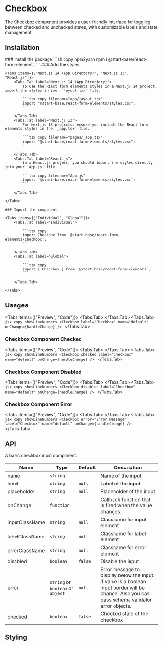 
# Checkbox

The Checkbox component provides a user-friendly interface for toggling between checked and unchecked states, with customizable labels and state management.

## Installation

<Steps>
    ### Install the package
    ```sh copy npm2yarn
    npm i @start-base/react-form-elements
    ```
    ### Add the styles

    <Tabs items={["Next.js 14 (App Directory)", "Next.js 13", "React.js"]}>
        <Tabs.Tab label="Next.js 14 (App Directory)">
            To use the React form elements styles in a Next.js 14 project, import the styles in your `layout.tsx` file.

            ```tsx copy filename="app/layout.tsx"
            import "@start-base/react-form-elements/styles.css";
            ```

        </Tabs.Tab>
        <Tabs.Tab label="Next.js 13">
            For Next.js 13 projects, ensure you include the React form elements styles in the `_app.tsx` file.

            ```tsx copy filename="pages/_app.tsx"
            import "@start-base/react-form-elements/styles.css";
            ```

        </Tabs.Tab>
        <Tabs.Tab label="React.js">
            In a React.js project, you should import the styles directly into your `App.js` file.

            ```tsx copy filename="App.js"
            import "@start-base/react-form-elements/styles.css";
            ```

        </Tabs.Tab>

    </Tabs>

    ### Import the component

    <Tabs items={["Individual", "Global"]}>
        <Tabs.Tab label="Individual">

            ```tsx copy
            import Checkbox from '@start-base/react-form-elements/Checkbox';
            ```

        </Tabs.Tab>
        <Tabs.Tab label="Global">

            ```tsx copy
            import { Checkbox } from '@start-base/react-form-elements';
            ```

        </Tabs.Tab>

    </Tabs>

</Steps>

## Usages

<Tabs items={["Preview", "Code"]}>
  <Tabs.Tab>
    <Preview height="200px">
      <FormOnChange>
        <Checkbox label="Checkbox" name="default" />
      </FormOnChange>
    </Preview>
  </Tabs.Tab>
  <Tabs.Tab>
    ```jsx copy showLineNumbers
    <Checkbox label="Checkbox" name="default" onChange={handleChange} />
    ```
  </Tabs.Tab>
</Tabs>

### Checkbox Component Checked

<Tabs items={["Preview", "Code"]}>
  <Tabs.Tab>
    <Preview height="200px">
      <FormOnChange>
        <Checkbox checked label="Checkbox" name="default" />
      </FormOnChange>
    </Preview>
  </Tabs.Tab>
  <Tabs.Tab>
    ```jsx copy showLineNumbers
    <Checkbox checked label="Checkbox" name="default" onChange={handleChange} />
    ```
  </Tabs.Tab>
</Tabs>

### Checkbox Component Disabled

<Tabs items={["Preview", "Code"]}>
  <Tabs.Tab>
    <Preview height="200px">
      <FormOnChange>
        <Checkbox disabled label="Checkbox" name="default" />
      </FormOnChange>
    </Preview>
  </Tabs.Tab>
  <Tabs.Tab>
    ```jsx copy showLineNumbers
    <Checkbox
      disabled
      label="Checkbox"
      name="default"
      onChange={handleChange}
    />
    ```
  </Tabs.Tab>
</Tabs>

### Checkbox Component Error

<Tabs items={["Preview", "Code"]}>
  <Tabs.Tab>
    <Preview height="200px">
      <FormOnChange>
        <Checkbox error="Error Message" label="Checkbox" name="default" />
      </FormOnChange>
    </Preview>
  </Tabs.Tab>
  <Tabs.Tab>
    ```jsx copy showLineNumbers
    <Checkbox
      error="Error Message"
      label="Checkbox"
      name="default"
      onChange={handleChange}
    />
    ```
  </Tabs.Tab>
</Tabs>

## API

A basic checkbox input component.

| Name           | Type                              | Default | Description                                                                                                                                    |
| -------------- | --------------------------------- | ------- | ---------------------------------------------------------------------------------------------------------------------------------------------- |
| name           | `string`                          |         | Name of the input                                                                                                                              |
| label          | `string`                          | `null`  | Label of the input                                                                                                                             |
| placeholder    | `string`                          | `null`  | Placeholder of the input                                                                                                                       |
| onChange       | `function`                        |         | Callback function that is fired when the value changes.                                                                                        |
| inputClassName | `string`                          | `null`  | Classname for input element                                                                                                                    |
| labelClassName | `string`                          | `null`  | Classname for label element                                                                                                                    |
| errorClassName | `string`                          | `null`  | Classname for error element                                                                                                                    |
| disabled       | `boolean`                         | `false` | Disable the input                                                                                                                              |
| error          | `string` or `boolean` or `object` | `null`  | Error message to display below the input. if value is a boolean input border will be change. Also you can pass schema validator error objects. |
| checked        | `boolean`                         | `false` | Checked state of the checkbox                                                                                                                  |

## Styling
